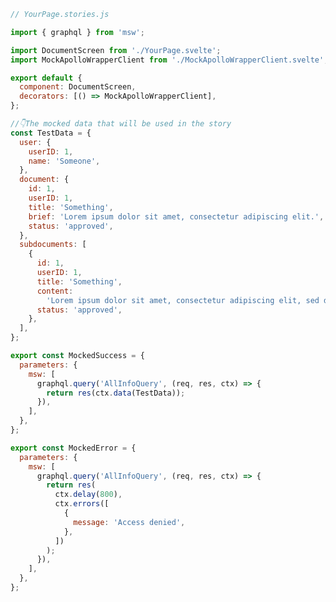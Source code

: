 ```js
// YourPage.stories.js

import { graphql } from 'msw';

import DocumentScreen from './YourPage.svelte';
import MockApolloWrapperClient from './MockApolloWrapperClient.svelte';

export default {
  component: DocumentScreen,
  decorators: [() => MockApolloWrapperClient],
};

//👇The mocked data that will be used in the story
const TestData = {
  user: {
    userID: 1,
    name: 'Someone',
  },
  document: {
    id: 1,
    userID: 1,
    title: 'Something',
    brief: 'Lorem ipsum dolor sit amet, consectetur adipiscing elit.',
    status: 'approved',
  },
  subdocuments: [
    {
      id: 1,
      userID: 1,
      title: 'Something',
      content:
        'Lorem ipsum dolor sit amet, consectetur adipiscing elit, sed do eiusmod tempor incididunt ut labore et dolore magna aliqua.',
      status: 'approved',
    },
  ],
};

export const MockedSuccess = {
  parameters: {
    msw: [
      graphql.query('AllInfoQuery', (req, res, ctx) => {
        return res(ctx.data(TestData));
      }),
    ],
  },
};

export const MockedError = {
  parameters: {
    msw: [
      graphql.query('AllInfoQuery', (req, res, ctx) => {
        return res(
          ctx.delay(800),
          ctx.errors([
            {
              message: 'Access denied',
            },
          ])
        );
      }),
    ],
  },
};
```
